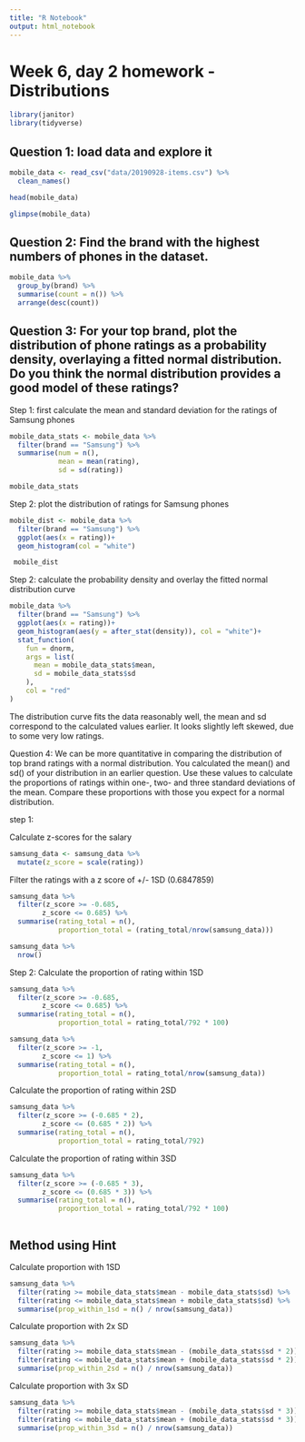 ```yaml
---
title: "R Notebook"
output: html_notebook
---
```



# Week 6, day 2 homework - Distributions

```r
library(janitor)
library(tidyverse)
```

## Question 1: load data and explore it
```r
mobile_data <- read_csv("data/20190928-items.csv") %>% 
  clean_names()
```

```r
head(mobile_data)
```

```r
glimpse(mobile_data)
```
## Question 2: Find the brand with the highest numbers of phones in the dataset.

```r
mobile_data %>% 
  group_by(brand) %>% 
  summarise(count = n()) %>% 
  arrange(desc(count))
```
## Question 3: For your top brand, plot the distribution of phone ratings as a probability density, overlaying a fitted normal distribution. Do you think the normal distribution provides a good model of these ratings?

Step 1: first calculate the mean and standard deviation for the ratings of Samsung phones

```r
mobile_data_stats <- mobile_data %>% 
  filter(brand == "Samsung") %>% 
  summarise(num = n(),
            mean = mean(rating),
            sd = sd(rating))

mobile_data_stats
```

Step 2: plot the distribution of ratings for Samsung phones


```r
mobile_dist <- mobile_data %>% 
  filter(brand == "Samsung") %>% 
  ggplot(aes(x = rating))+
  geom_histogram(col = "white")

 mobile_dist
```


Step 2: calculate the probability density and overlay the fitted normal distribution curve

```r
mobile_data %>% 
  filter(brand == "Samsung") %>% 
  ggplot(aes(x = rating))+
  geom_histogram(aes(y = after_stat(density)), col = "white")+
  stat_function(
    fun = dnorm,
    args = list(
      mean = mobile_data_stats$mean,
      sd = mobile_data_stats$sd
    ),
    col = "red"
)
```
The distribution curve fits the data reasonably well, the mean and sd correspond to the calculated values earlier. It looks slightly left skewed, due to some very low ratings. 


Question 4: We can be more quantitative in comparing the distribution of top brand ratings with a normal distribution. You calculated the mean() and sd() of your distribution in an earlier question. Use these values to calculate the proportions of ratings within one-, two- and three standard deviations of the mean. Compare these proportions with those you expect for a normal distribution.


step 1: 

Calculate z-scores for the salary
```r
samsung_data <- samsung_data %>% 
  mutate(z_score = scale(rating))
```


Filter the ratings with a z score of +/- 1SD (0.6847859)

```r
samsung_data %>% 
  filter(z_score >= -0.685,
        z_score <= 0.685) %>% 
  summarise(rating_total = n(), 
            proportion_total = (rating_total/nrow(samsung_data)))
```

```r
samsung_data %>% 
  nrow()
```



Step 2: 
Calculate the proportion of rating within 1SD
```r
samsung_data %>% 
  filter(z_score >= -0.685,
        z_score <= 0.685) %>% 
  summarise(rating_total = n(), 
            proportion_total = rating_total/792 * 100)
```


```r
samsung_data %>% 
  filter(z_score >= -1,
        z_score <= 1) %>% 
  summarise(rating_total = n(), 
            proportion_total = rating_total/nrow(samsung_data))
```




Calculate the proportion of rating within 2SD
```r
samsung_data %>% 
  filter(z_score >= (-0.685 * 2),
        z_score <= (0.685 * 2)) %>% 
  summarise(rating_total = n(), 
            proportion_total = rating_total/792)
```
Calculate the proportion of rating within 3SD

```r
samsung_data %>% 
  filter(z_score >= (-0.685 * 3),
        z_score <= (0.685 * 3)) %>% 
  summarise(rating_total = n(), 
            proportion_total = rating_total/792 * 100)
```

```r

```

## Method using Hint

Calculate proportion with 1SD
```r
samsung_data %>%
  filter(rating >= mobile_data_stats$mean - mobile_data_stats$sd) %>%
  filter(rating <= mobile_data_stats$mean + mobile_data_stats$sd) %>%
  summarise(prop_within_1sd = n() / nrow(samsung_data))
```



Calculate proportion with 2x SD

```r
samsung_data %>%
  filter(rating >= mobile_data_stats$mean - (mobile_data_stats$sd * 2)) %>%
  filter(rating <= mobile_data_stats$mean + (mobile_data_stats$sd * 2)) %>%
  summarise(prop_within_2sd = n() / nrow(samsung_data))
```


Calculate proportion with 3x SD

```r
samsung_data %>%
  filter(rating >= mobile_data_stats$mean - (mobile_data_stats$sd * 3)) %>%
  filter(rating <= mobile_data_stats$mean + (mobile_data_stats$sd * 3)) %>%
  summarise(prop_within_3sd = n() / nrow(samsung_data))
```















